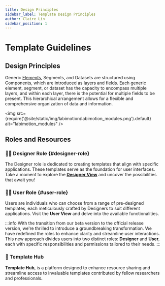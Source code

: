 ```yaml
---
title: Design Principles
sidebar_label: Template Design Principles
author: Claire Lin
sidebar_position: 1
---
```



# Template Guidelines

## Design Principles

<SubTitle text="Generic Elements, Segments, and Datasets are organized by layers and fields." />

Generic [Elements](./guides/designer/elements/), Segments, and Datasets are structured using Components, which are introduced as layers and fields. Each generic element, segment, or dataset has the capacity to encompass multiple layers, and within each layer, there is the potential for multiple fields to be present. This hierarchical arrangement allows for a flexible and comprehensive organization of data and information.

<img src={require('@site/static/img/labimotion/labimotion_modules.png').default} alt="labimotion_modules" />
<FigCaption text="labimotion_modules" />

## Roles and Resources

### :artist: Designer Role {#designer-role}
The Designer role is dedicated to creating templates that align with specific applications. These templates serve as the foundation for user interfaces. Take a moment to explore the **[Designer View](./guides/designer/)** and uncover the possibilities that await you!

### &#x20;:scientist: User Role {#user-role}
Users are individuals who can choose from a range of pre-designed templates, each meticulously crafted by Designers to suit different applications. Visit the **User View** and delve into the available functionalities.

:::info
With the transition from our beta version to the official release version, we're thrilled to introduce a groundbreaking transformation. We have redefined the roles to enhance clarity and streamline user interactions. This new approach divides users into two distinct roles: **Designer** and **User**, each with specific responsibilities and permissions tailored to their needs.
:::

### :book: Template Hub
**Template Hub**, is a platform designed to enhance resource sharing and streamline access to invaluable templates contributed by fellow researchers and professionals.

